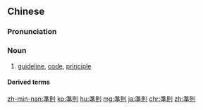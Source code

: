 {{also|准则}}
==Chinese==
{{zh-forms|s=准则}}

===Pronunciation===
{{zh-pron
|m=zhǔnzé
|c=zeon2 zak1
|mn=qz:chún-chak/tw,xm,zz:chún-chek
|cat=n
}}

===Noun===
{{zh-noun}}

# [[guideline]], [[code]], [[principle]]

====Derived terms====
{{zh-der|道德準則}}

[[zh-min-nan:準則]]
[[ko:準則]]
[[hu:準則]]
[[mg:準則]]
[[ja:準則]]
[[chr:準則]]
[[zh:準則]]